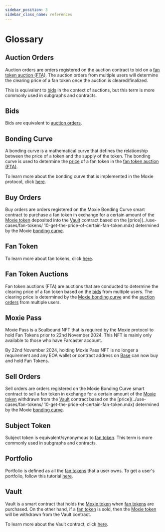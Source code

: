 ```yaml
---
sidebar_position: 3
sidebar_class_name: references
---
```


# Glossary

## Auction Orders

Auction orders are orders registered on the auction contract to bid on a [fan token auction (FTA)](#fan-token-auctions). The auction orders from multiple users will determine the clearing price of a fan token once the auction is cleared/finalized.

This is equivalent to [bids](#bids) in the context of auctions, but this term is more commonly used in subgraphs and contracts.

## Bids

Bids are equivalent to [auction orders](#auction-orders).

## Bonding Curve

A bonding curve is a mathematical curve that defines the relationship between the price of a token and the supply of the token. The bonding curve is used to determine the [price](../use-cases/fan-tokens/17-get-the-price-of-certain-fan-token.mdx) of a fan token in the [fan token auction (FTA)](#fan-token-auctions).

To learn more about the bonding curve that is implemented in the Moxie protocol, click [here](https://build.moxie.xyz/the-moxie-protocol/moxie-protocol/fan-tokens#moxie-bonding-curves).

## Buy Orders

Buy orders are orders registered on the Moxie Bonding Curve smart contract to purchase a fan token in exchange for a certain amount of the [Moxie token](https://build.moxie.xyz/the-moxie-protocol/moxie-token) deposited into the [Vault](#vault) contract based on the [price](../use-cases/fan-tokens/ 10-get-the-price-of-certain-fan-token.mdx) determined by the Moxie [bonding curve](#bonding-curve).

## Fan Token

To learn more about fan tokens, click [here](https://build.moxie.xyz/the-moxie-protocol/moxie-protocol/fan-tokens).

## Fan Token Auctions

Fan token auctions (FTA) are auctions that are conducted to determine the clearing price of a fan token based on the [bids](#bids) from multiple users. The clearing price is determined by the [Moxie bonding curve](#bonding-curve) and the [auction orders](#auction-orders) from multiple users.

## Moxie Pass

Moxie Pass is a Soulbound NFT that is required by the Moxie protocol to hold Fan Tokens prior to 22nd November 2024. This NFT is mainly only available to those who have Farcaster account.

By 22nd November 2024, holding Moxie Pass NFT is no longer a requirement and any EOA wallet or contract address on [Base](https://base.org/) can now buy and hold Fan Tokens.

## Sell Orders

Sell orders are orders registered on the Moxie Bonding Curve smart contract to sell a fan token in exchange for a certain amount of the [Moxie token](#vault) withdrawn from the [Vault](../contract/03-references/10-vault.mdx) contract based on the [price](../use-cases/fan-tokens/ 10-get-the-price-of-certain-fan-token.mdx) determined by the Moxie [bonding curve](#bonding-curve).

## Subject Token

Subject token is equivalent/synonymous to [fan token](#fan-token). This term is more commonly used in subgraphs and contracts.

## Portfolio

Portfolio is defined as all the [fan tokens](#fan-token) that a user owns. To get a user's portfolio, follow this tutorial [here](../use-cases/users/01-get-all-fan-tokens-owned-by-users.mdx).

## Vault

Vault is a smart contract that holds the [Moxie token](https://build.moxie.xyz/the-moxie-protocol/moxie-token) when [fan tokens](#fan-token) are purchased. On the other hand, if a [fan token](#fan-token) is sold, then the [Moxie token](https://build.moxie.xyz/the-moxie-protocol/moxie-token) will be withdrawn from the Vault contract.

To learn more about the Vault contract, click [here](../contract/03-references/10-vault.mdx).
